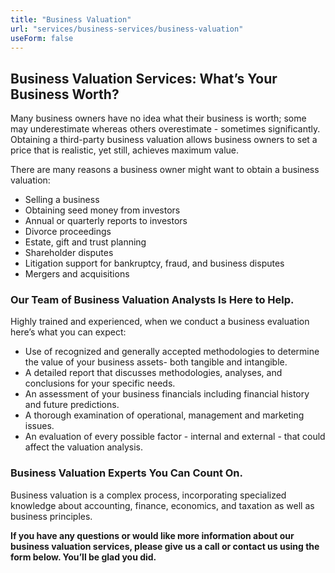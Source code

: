 ```yaml
---
title: "Business Valuation"
url: "services/business-services/business-valuation"
useForm: false
---
```


**Business Valuation Services: What’s Your Business Worth?**
------------------------------------------------------------

Many business owners have no idea what their business is worth; some may underestimate whereas others overestimate - sometimes significantly. Obtaining a third-party business valuation allows business owners to set a price that is realistic, yet still, achieves maximum value.

There are many reasons a business owner might want to obtain a business valuation:

*   Selling a business
*   Obtaining seed money from investors
*   Annual or quarterly reports to investors
*   Divorce proceedings
*   Estate, gift and trust planning
*   Shareholder disputes
*   Litigation support for bankruptcy, fraud, and business disputes
*   Mergers and acquisitions

### Our Team of Business Valuation Analysts Is Here to Help.

Highly trained and experienced, when we conduct a business evaluation here’s what you can expect: 

*   Use of recognized and generally accepted methodologies to determine the value of your business assets- both tangible and intangible.
*   A detailed report that discusses methodologies, analyses, and conclusions for your specific needs.
*   An assessment of your business financials including financial history and future predictions.
*   A thorough examination of operational, management and marketing issues.
*   An evaluation of every possible factor - internal and external - that could affect the valuation analysis.

### Business Valuation Experts You Can Count On.

Business valuation is a complex process, incorporating specialized knowledge about accounting, finance, economics, and taxation as well as business principles.

**If you have any questions or would like more information about our business valuation services, please give us a call or contact us using the form below. You’ll be glad you did.**
